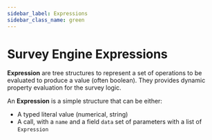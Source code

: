 ```yaml
---
sidebar_label: Expressions
sidebar_class_name: green
---
```

  
# Survey Engine Expressions


**Expression** are tree structures to represent a set of operations to be evaluated to produce a value (often boolean). They provides dynamic property evaluation for the survey logic.

An **Expression** is a simple structure that can be either:
- A typed literal value (numerical, string)
- A call, with a `name` and a field `data` set of parameters with a list of `Expression`

